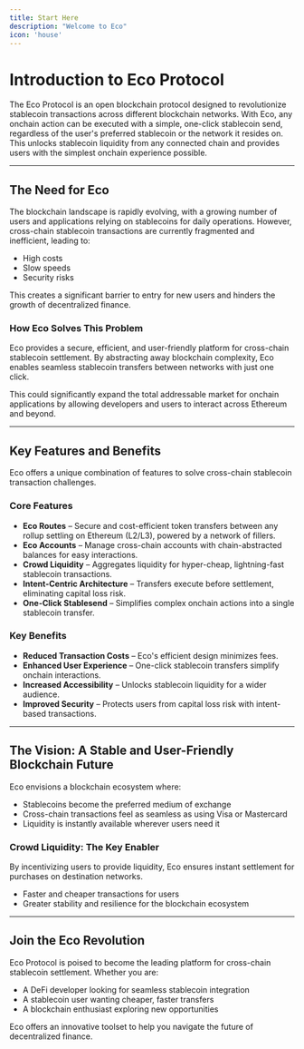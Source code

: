 ```yaml
---
title: Start Here
description: "Welcome to Eco"
icon: 'house'
---
```


# Introduction to Eco Protocol  

The Eco Protocol is an open blockchain protocol designed to revolutionize stablecoin transactions across different blockchain networks. With Eco, any onchain action can be executed with a simple, one-click stablecoin send, regardless of the user's preferred stablecoin or the network it resides on. This unlocks stablecoin liquidity from any connected chain and provides users with the simplest onchain experience possible.  

---

## The Need for Eco  

The blockchain landscape is rapidly evolving, with a growing number of users and applications relying on stablecoins for daily operations. However, cross-chain stablecoin transactions are currently fragmented and inefficient, leading to:  

- High costs  
- Slow speeds  
- Security risks  

This creates a significant barrier to entry for new users and hinders the growth of decentralized finance.  

### How Eco Solves This Problem  

Eco provides a secure, efficient, and user-friendly platform for cross-chain stablecoin settlement. By abstracting away blockchain complexity, Eco enables seamless stablecoin transfers between networks with just one click.  

This could significantly expand the total addressable market for onchain applications by allowing developers and users to interact across Ethereum and beyond.  

---

## Key Features and Benefits  

Eco offers a unique combination of features to solve cross-chain stablecoin transaction challenges.  

### Core Features  

- **Eco Routes** – Secure and cost-efficient token transfers between any rollup settling on Ethereum (L2/L3), powered by a network of fillers.  
- **Eco Accounts** – Manage cross-chain accounts with chain-abstracted balances for easy interactions.  
- **Crowd Liquidity** – Aggregates liquidity for hyper-cheap, lightning-fast stablecoin transactions.  
- **Intent-Centric Architecture** – Transfers execute before settlement, eliminating capital loss risk.  
- **One-Click Stablesend** – Simplifies complex onchain actions into a single stablecoin transfer.  

### Key Benefits  

- **Reduced Transaction Costs** – Eco's efficient design minimizes fees.  
- **Enhanced User Experience** – One-click stablecoin transfers simplify onchain interactions.  
- **Increased Accessibility** – Unlocks stablecoin liquidity for a wider audience.  
- **Improved Security** – Protects users from capital loss risk with intent-based transactions.  

---

## The Vision: A Stable and User-Friendly Blockchain Future  

Eco envisions a blockchain ecosystem where:  

- Stablecoins become the preferred medium of exchange  
- Cross-chain transactions feel as seamless as using Visa or Mastercard  
- Liquidity is instantly available wherever users need it  

### Crowd Liquidity: The Key Enabler  

By incentivizing users to provide liquidity, Eco ensures instant settlement for purchases on destination networks.  

- Faster and cheaper transactions for users  
- Greater stability and resilience for the blockchain ecosystem  

---

## Join the Eco Revolution  

Eco Protocol is poised to become the leading platform for cross-chain stablecoin settlement. Whether you are:  

- A DeFi developer looking for seamless stablecoin integration  
- A stablecoin user wanting cheaper, faster transfers  
- A blockchain enthusiast exploring new opportunities  

Eco offers an innovative toolset to help you navigate the future of decentralized finance.   
